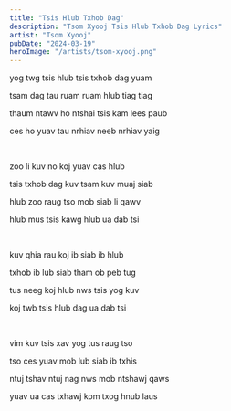 ```yaml
---
title: "Tsis Hlub Txhob Dag"
description: "Tsom Xyooj Tsis Hlub Txhob Dag Lyrics"
artist: "Tsom Xyooj"
pubDate: "2024-03-19"
heroImage: "/artists/tsom-xyooj.png"
---
```


yog twg tsis hlub tsis txhob dag yuam

tsam dag tau ruam ruam hlub tiag tiag

thaum ntawv ho ntshai tsis kam lees paub

ces ho yuav tau nrhiav neeb nrhiav yaig

<br />

zoo li kuv no koj yuav cas hlub

tsis txhob dag kuv tsam kuv muaj siab

hlub zoo raug tso mob siab li qawv

hlub mus tsis kawg hlub ua dab tsi

<br />

kuv qhia rau koj ib siab ib hlub

txhob ib lub siab tham ob peb tug

tus neeg koj hlub nws tsis yog kuv

koj twb tsis hlub dag ua dab tsi

<br />

vim kuv tsis xav yog tus raug tso

tso ces yuav mob lub siab ib txhis

ntuj tshav ntuj nag nws mob ntshawj qaws

yuav ua cas txhawj kom txog hnub laus
